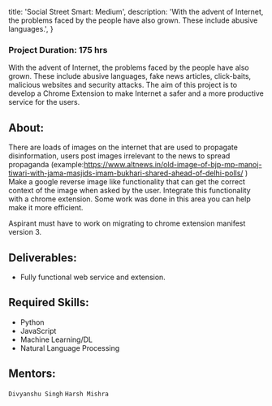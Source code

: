 
  title: 'Social Street Smart: Medium',
  description:
    'With the advent of Internet, the problems faced by the people have also grown. These include abusive languages.',
}


### Project Duration: 175 hrs

With the advent of Internet, the problems faced by the people have also grown. These include abusive languages, fake news articles, click-baits, malicious websites and security attacks.
The aim of this project is to develop a Chrome Extension to make Internet a safer and a more productive service for the users.

## About:

There are loads of images on the internet that are used to propagate disinformation, users post images irrelevant to the news to spread propaganda (example:https://www.altnews.in/old-image-of-bjp-mp-manoj-tiwari-with-jama-masjids-imam-bukhari-shared-ahead-of-delhi-polls/ ) Make a google reverse image like functionality that can get the correct context of the image when asked by the user. Integrate this functionality with a chrome extension. Some work was done in this area you can help make it more efficient.

Aspirant must have to work on migrating to chrome extension manifest version 3.

## Deliverables:

- Fully functional web service and extension.

## Required Skills:

- Python
- JavaScript
- Machine Learning/DL
- Natural Language Processing

## Mentors:

`Divyanshu Singh` `Harsh Mishra`
